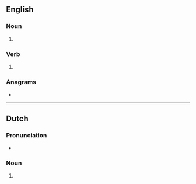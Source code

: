 {{also|Ambers}}
==English==

===Noun===
{{head|en|noun form}}

# {{plural of|en|amber}}

===Verb===
{{head|en|verb form}}

# {{en-third-person singular of|amber}}

===Anagrams===
* {{anagrams|en|a=abemrs|Brames|Breams|bemars|breams|embars}}

----

==Dutch==

===Pronunciation===
* {{audio|nl|Nl-ambers.ogg|Audio}}

===Noun===
{{head|nl|noun plural form}}

# {{nl-noun form of|pl|amber}}
